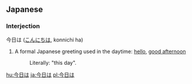 ==Japanese==
===Interjection===
今日は ([[こんにちは]], konnichi ha)

#A formal Japanese greeting used in the daytime: [[hello]], [[good afternoon]]
#:Literally: "this day".

[[hu:今日は]]
[[ja:今日は]]
[[pl:今日は]]